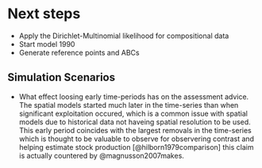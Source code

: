 # Next steps {#nextsteps}

- Apply the Dirichlet-Multinomial likelihood for compositional data
- Start model 1990
- Generate reference points and ABCs




## Simulation Scenarios {-}


- What effect loosing early time-periods has on the assessment advice. The spatial models started much later in the time-series than when significant exploitation occured, which is a common issue with spatial models due to historical data not haveing spatial resolution to be used. This early period coincides with the largest removals in the time-series which is thought to be valuable to observe for observering contrast and helping estimate stock production [@hilborn1979comparison] this claim is actually countered by @magnusson2007makes.

